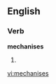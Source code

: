 ==English==

===Verb===
'''mechanises'''

# {{third-person singular of|[[mechanise]]}}

[[vi:mechanises]]